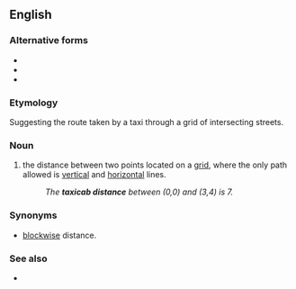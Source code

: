 ==English==

===Alternative forms===
* {{l|en|taxi distance}}
* {{l|en|taxidistance}}
* {{l|en|taxi-distance}}

===Etymology===
Suggesting the route taken by a taxi through a grid of intersecting streets.

===Noun===
{{en-noun}}

# {{lb|en|mathematics}} the distance between two points located on a [[grid]], where the only path allowed is [[vertical]] and [[horizontal]] lines.
#: ''The '''taxicab distance''' between (0,0) and (3,4) is 7.''

===Synonyms===
* {{sense|distance a vehicle must drive}} [[blockwise]] distance.

===See also===
* {{l|en|as the crow flies}}